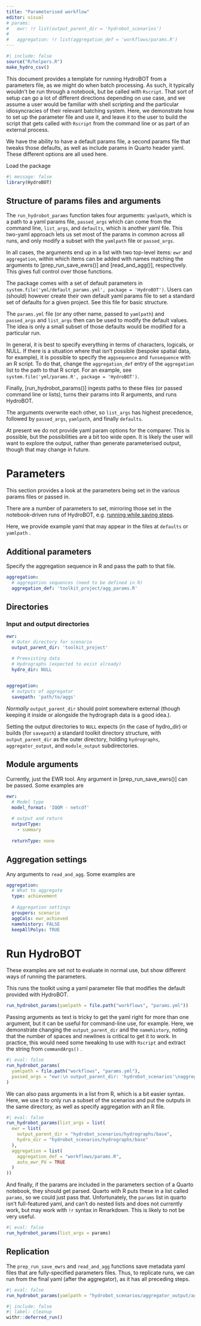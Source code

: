 ```yaml
---
title: "Parameterised workflow"
editor: visual
# params:
#   ewr: !r list(output_parent_dir = 'hydrobot_scenarios')
# 
#   aggregation: !r list(aggregation_def = 'workflows/params.R')
---
```


```r
#| include: false
source("R/helpers.R")
make_hydro_csv()
```

This document provides a template for running HydroBOT from a parameters file, as we might do when batch processing. As such, it typically wouldn't be run through a notebook, but be called with `Rscript`. That sort of setup can go a lot of different directions depending on use case, and we assume a user would be familiar with shell scripting and the particular idiosyncracies of their relevant batching system. Here, we demonstrate how to set up the parameter file and use it, and leave it to the user to build the script that gets called with `Rscript` from the command line or as part of an external process.

We have the ability to have a default params file, a second params file that tweaks those defaults, as well as include params in Quarto header yaml. These different options are all used here.

Load the package

```r
#| message: false
library(HydroBOT)
```

## Structure of params files and arguments

The `run_hydrobot_params` function takes four arguments: `yamlpath`, which is a path to a yaml params file, `passed_args` which can come from the command line, `list_args`, and `defaults`, which is another yaml file. This two-yaml approach lets us set most of the params in common across all runs, and only modify a subset with the `yamlpath` file or `passed_args`.

In all cases, the arguments end up in a list with two top-level items: `ewr` and `aggregation`, within which items can be added with names matching the arguments to \[prep_run_save_ewrs()\] and \[read_and_agg()\], respectively. This gives full control over those functions.

The package comes with a set of default parameters in `system.file('yml/default_params.yml', package = 'HydroBOT')`. Users can (should) however create their own default yaml params file to set a standard set of defaults for a given project. See this file for basic structure.

The `params.yml` file (or any other name, passed to `yamlpath`) and `passed_args` and `list_args` then can be used to modify the default values. The idea is only a small subset of those defaults would be modified for a particular run.

In general, it is best to specify everything in terms of characters, logicals, or NULL. If there is a situation where that isn't possible (bespoke spatial data, for example), it is possible to specify the `aggsequence` and `funsequence` with an R script. To do that, change the `aggregation_def` entry of the `aggregation` list to the path to that R script. For an example, see `system.file('yml/params.R', package = 'HydroBOT')`.

Finally, \[run_hydrobot_params()\] ingests paths to these files (or passed command line or lists), turns their params into R arguments, and runs HydroBOT.

::: callout-important
The arguments overwrite each other, so `list_args` has highest precedence, followed by `passed_args`, `yamlpath`, and finally `defaults`.
:::

::: callout-note
At present we do not provide yaml param options for the comparer. This is possible, but the possibilities are a bit too wide open. It is likely the user will want to explore the output, rather than generate parameterised output, though that may change in future.
:::

# Parameters

This section provides a look at the parameters being set in the various params files or passed in.

There are a number of parameters to set, mirroring those set in the notebook-driven runs of HydroBOT, e.g. [running while saving steps](workflow_save_steps.qmd).

Here, we provide example yaml that may appear in the files at `defaults` or `yamlpath` .

## Additional parameters

Specify the aggregation sequence in R and pass the path to that file.

``` yaml
aggregation:
  # aggregation sequences (need to be defined in R)
  aggregation_def: 'toolkit_project/agg_params.R'
```

## Directories

### Input and output directories

``` yaml
ewr:
  # Outer directory for scenario
  output_parent_dir: 'toolkit_project'

  # Preexisting data
  # Hydrographs (expected to exist already)
  hydro_dir: NULL
  

aggregation:
  # outputs of aggregator
  savepath: 'path/to/aggs'
```

*Normally* `output_parent_dir` should point somewhere external (though keeping it inside or alongside the hydrograph data is a good idea.).

Setting the output directories to `NULL` expects (in the case of hydro_dir) or builds (for `savepath`) a standard toolkit directory structure, with `output_parent_dir` as the outer directory, holding `hydrographs`, `aggregator_output`, and `module_output` subdirectories.

## Module arguments

Currently, just the EWR tool. Any argument in \[prep_run_save_ewrs()\] can be passed. Some examples are

``` yaml
ewr:
  # Model type
  model_format: 'IQQM - netcdf'
  
  # output and return
  outputType:
    - summary
  
  returnType: none
```

## Aggregation settings

Any arguments to `read_and_agg`. Some examples are

``` yaml
aggregation:
  # What to aggregate
  type: achievement
  
  # Aggregation settings
  groupers: scenario
  aggCols: ewr_achieved
  namehistory: FALSE
  keepAllPolys: TRUE
```

# Run HydroBOT

These examples are set not to evaluate in normal use, but show different ways of running the parameters.

This runs the toolkit using a yaml parameter file that modifies the default provided with HydroBOT.

```r
run_hydrobot_params(yamlpath = file.path("workflows", "params.yml"))
```

Passing arguments as text is tricky to get the yaml right for more than one argument, but it can be useful for command-line use, for example. Here, we demonstrate changing the `output_parent_dir` and the `namehistory`, noting that the number of spaces and newlines is critical to get it to work. In practice, this would need some tweaking to use with `Rscript` and extract the string from `commandArgs()` .

```r
#| eval: false
run_hydrobot_params(
  yamlpath = file.path("workflows", "params.yml"),
  passed_args = "ewr:\n output_parent_dir: 'hydrobot_scenarios'\naggregation:\n namehistory: TRUE"
)
```

We can also pass arguments in a list from R, which is a bit easier syntax. Here, we use it to only run a subset of the scenarios and put the outputs in the same directory, as well as specify aggregation with an R file.

```r
#| eval: false
run_hydrobot_params(list_args = list(
  ewr = list(
    output_parent_dir = "hydrobot_scenarios/hydrographs/base",
    hydro_dir = "hydrobot_scenarios/hydrographs/base"
  ),
  aggregation = list(
    aggregation_def = "workflows/params.R",
    auto_ewr_PU = TRUE
  )
))
```

And finally, if the params are included in the parameters section of a Quarto notebook, they should get parsed. Quarto with R puts these in a list called `params`, so we could just pass that. Unfortunately, the `params` list in quarto isn't full-featured yaml, and can't do nested lists and does not currently work, but may work with `!r` syntax in Rmarkdown. This is likely to not be very useful.

```r
#| eval: false
run_hydrobot_params(list_args = params)
```

## Replication

The `prep_run_save_ewrs` and `read_and_agg` functions save metadata yaml files that are fully-specified parameters files. Thus, to replicate runs, we can run from the final yaml (after the aggregator), as it has all preceding steps.

```r
#| eval: false
run_hydrobot_params(yamlpath = "hydrobot_scenarios/aggregator_output/agg_metadata.yml")
```

```r
#| include: false
#| label: cleanup
withr::deferred_run()
```
